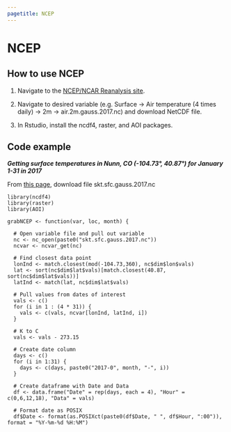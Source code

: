 ```yaml
---
pagetitle: NCEP
---
```


# NCEP

## How to use NCEP

1. Navigate to the [NCEP/NCAR Reanalysis site](https://psl.noaa.gov/data/gridded/data.ncep.reanalysis.html).

2. Navigate to desired variable (e.g. Surface -> Air temperature (4 times daily) -> 2m ->  air.2m.gauss.2017.nc) and download NetCDF file.

3. In Rstudio, install the ncdf4, raster, and AOI packages.

## Code example

***Getting surface temperatures in Nunn, CO (-104.73°, 40.87°) for January 1-31 in 2017***

From [this page](https://psl.noaa.gov/cgi-bin/db_search/DBListFiles.pl?did=195&tid=93660&vid=1251),
download file skt.sfc.gauss.2017.nc


```
library(ncdf4)
library(raster)
library(AOI)

grabNCEP <- function(var, loc, month) {

  # Open variable file and pull out variable
  nc <- nc_open(paste0("skt.sfc.gauss.2017.nc"))
  ncvar <- ncvar_get(nc)
  
  # Find closest data point
  lonInd <- match.closest(mod(-104.73,360), nc$dim$lon$vals)
  lat <- sort(nc$dim$lat$vals)[match.closest(40.87, sort(nc$dim$lat$vals))]
  latInd <- match(lat, nc$dim$lat$vals)
  
  # Pull values from dates of interest
  vals <- c()
  for (i in 1 : (4 * 31)) {
    vals <- c(vals, ncvar[lonInd, latInd, i])
  }
  
  # K to C
  vals <- vals - 273.15
  
  # Create date column 
  days <- c()
  for (i in 1:31) {
    days <- c(days, paste0("2017-0", month, "-", i))
  }
  
  # Create dataframe with Date and Data
  df <- data.frame("Date" = rep(days, each = 4), "Hour" = c(0,6,12,18), "Data" = vals)
  
  # Format date as POSIX
  df$Date <- format(as.POSIXct(paste0(df$Date, " ", df$Hour, ":00")), format = "%Y-%m-%d %H:%M")
  
```
